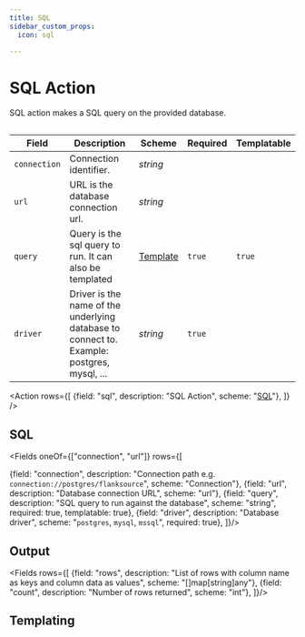 ```yaml
---
title: SQL
sidebar_custom_props:
  icon: sql

---
```


# <Icon name="sql"/> SQL Action

SQL action makes a SQL query on the provided database.

```yaml title="delete-check-statuses.yaml" file=<rootDir>/modules/mission-control/fixtures/playbooks/sql.yaml
```

| Field        | Description                                                                                         | Scheme   | Required | Templatable |
| ------------ | --------------------------------------------------------------------------------------------------- | -------- | -------- | ----------- |
| `connection` | Connection identifier.                                     | _string_ |          |             |
| `url`        | URL is the database connection url.                                                                 | _string_ |          |             |
| `query`      | Query is the sql query to run. It can also be templated| [Template](/guide/playbooks/concepts/templating)| `true`   | `true`      |
| `driver`     | Driver is the name of the underlying database to connect to. Example: postgres, mysql, ...          | _string_ | `true`   |             |

<Action rows={[
    {field: "sql", description: "SQL Action", scheme: "[SQL](#sql)"},
]} />

## SQL

<Fields oneOf={["connection", "url"]} rows={[

  {field: "connection", description: "Connection path  e.g. `connection://postgres/flanksource`", scheme: "Connection"},
  {field: "url", description: "Database connection URL", scheme: "url"},
  {field: "query", description: "SQL query to run against the database", scheme: "string", required: true, templatable: true},
  {field: "driver", description: "Database driver", scheme: "`postgres`, `mysql`, `mssql`", required: true},
]}/>

## Output

<Fields  rows={[
  {field: "rows", description: "List of rows with column name as keys and column data as values", scheme: "[]map[string]any"},
  {field: "count", description: "Number of rows returned", scheme: "int"},
]}/>


## Templating

<Templating/>
